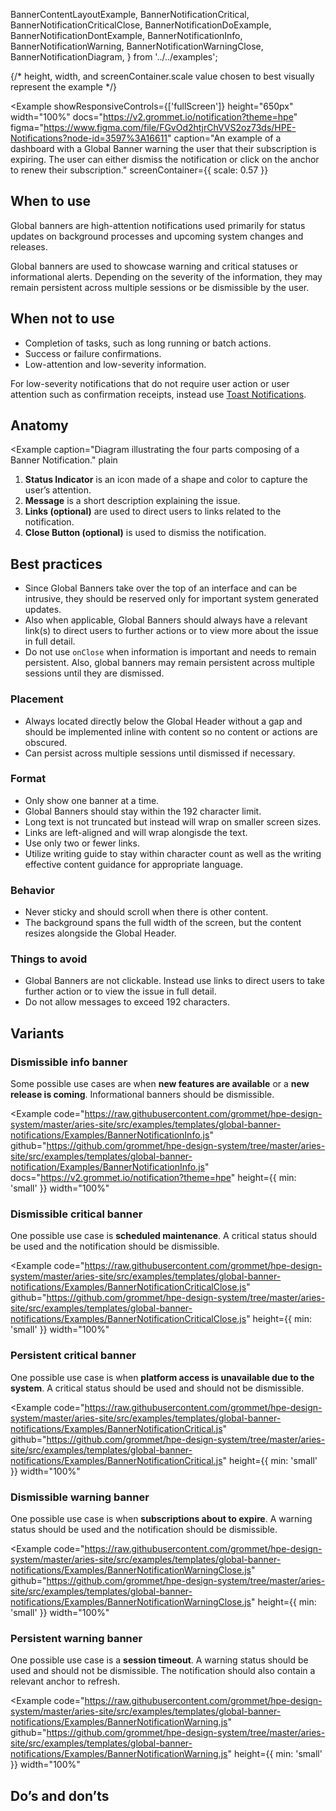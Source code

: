   BannerContentLayoutExample,
  BannerNotificationCritical,
  BannerNotificationCriticalClose,
  BannerNotificationDoExample,
  BannerNotificationDontExample,
  BannerNotificationInfo,
  BannerNotificationWarning,
  BannerNotificationWarningClose,
  BannerNotificationDiagram,
} from '../../examples';

{/* height, width, and screenContainer.scale value chosen to best visually represent the example */}

<Example
  showResponsiveControls={['fullScreen']}
  height="650px"
  width="100%"
  docs="https://v2.grommet.io/notification?theme=hpe"
  figma="https://www.figma.com/file/FGvOd2htjrChVVS2oz73ds/HPE-Notifications?node-id=3597%3A16611"
  caption="An example of a dashboard with a Global Banner warning the user that their subscription is expiring. The user can either dismiss the notification or click on the anchor to renew their subscription."
  screenContainer={{ scale: 0.57 }}
>
  <BannerContentLayoutExample />
</Example>

## When to use

Global banners are high-attention notifications used primarily for status updates on background processes and upcoming system changes and releases.

Global banners are used to showcase warning and critical statuses or informational alerts. Depending on the severity of the information, they may remain persistent across multiple sessions or be dismissible by the user.

## When not to use

- Completion of tasks, such as long running or batch actions.
- Success or failure confirmations.
- Low-attention and low-severity information.

For low-severity notifications that do not require user action or user attention such as confirmation receipts, instead use [Toast Notifications](/templates/toast-notifications).

## Anatomy

<Example
  caption="Diagram illustrating the four parts composing of a Banner Notification."
  plain
>
  <BannerNotificationDiagram />
</Example>

1. **Status Indicator** is an icon made of a shape and color to capture the user’s attention.
2. **Message** is a short description explaining the issue.
3. **Links (optional)** are used to direct users to links related to the notification.
4. **Close Button (optional)** is used to dismiss the notification.

## Best practices

- Since Global Banners take over the top of an interface and can be intrusive, they should be reserved only for important system generated updates.
- Also when applicable, Global Banners should always have a relevant link(s) to direct users to further actions or to view more about the issue in full detail.
- Do not use `onClose` when information is important and needs to remain persistent. Also, global banners may remain persistent across multiple sessions until they are dismissed.

### Placement

- Always located directly below the Global Header without a gap and should be implemented inline with content so no content or actions are obscured.
- Can persist across multiple sessions until dismissed if necessary.

### Format

- Only show one banner at a time.
- Global Banners should stay within the 192 character limit.
- Long text is not truncated but instead will wrap on smaller screen sizes.
- Links are left-aligned and will wrap alongisde the text.
- Use only two or fewer links.
- Utilize writing guide to stay within character count as well as the writing effective content guidance for appropriate language.

### Behavior

- Never sticky and should scroll when there is other content.
- The background spans the full width of the screen, but the content resizes alongside the Global Header.

### Things to avoid

- Global Banners are not clickable. Instead use links to direct users to take further action or to view the issue in full detail.
- Do not allow messages to exceed 192 characters.

## Variants

### Dismissible info banner

Some possible use cases are when **new features are available** or a **new release is coming**. Informational banners should be dismissible.

<Example
  code="https://raw.githubusercontent.com/grommet/hpe-design-system/master/aries-site/src/examples/templates/global-banner-notifications/Examples/BannerNotificationInfo.js"
  github="https://github.com/grommet/hpe-design-system/tree/master/aries-site/src/examples/templates/global-banner-notification/Examples/BannerNotificationInfo.js"
  docs="https://v2.grommet.io/notification?theme=hpe"
  height={{ min: 'small' }}
  width="100%"
>
  <BannerNotificationInfo />
</Example>

### Dismissible critical banner

One possible use case is **scheduled maintenance**. A critical status should be used and the notification should be dismissible.

<Example
  code="https://raw.githubusercontent.com/grommet/hpe-design-system/master/aries-site/src/examples/templates/global-banner-notifications/Examples/BannerNotificationCriticalClose.js"
  github="https://github.com/grommet/hpe-design-system/tree/master/aries-site/src/examples/templates/global-banner-notifications/Examples/BannerNotificationCriticalClose.js"
  height={{ min: 'small' }}
  width="100%"
>
  <BannerNotificationCriticalClose />
</Example>

### Persistent critical banner

One possible use case is when **platform access is unavailable due to the system**. A critical status should be used and should not be dismissible.

<Example
  code="https://raw.githubusercontent.com/grommet/hpe-design-system/master/aries-site/src/examples/templates/global-banner-notifications/Examples/BannerNotificationCritical.js"
  github="https://github.com/grommet/hpe-design-system/tree/master/aries-site/src/examples/templates/global-banner-notifications/Examples/BannerNotificationCritical.js"
  height={{ min: 'small' }}
  width="100%"
>
  <BannerNotificationCritical />
</Example>

### Dismissible warning banner

One possible use case is when **subscriptions about to expire**. A warning status should be used and the notification should be dismissible.

<Example
  code="https://raw.githubusercontent.com/grommet/hpe-design-system/master/aries-site/src/examples/templates/global-banner-notifications/Examples/BannerNotificationWarningClose.js"
  github="https://github.com/grommet/hpe-design-system/tree/master/aries-site/src/examples/templates/global-banner-notifications/Examples/BannerNotificationWarningClose.js"
  height={{ min: 'small' }}
  width="100%"
>
  <BannerNotificationWarningClose />
</Example>

### Persistent warning banner

One possible use case is a **session timeout**. A warning status should be used and should not be dismissible. The notification should also contain a relevant anchor to refresh.

<Example
  code="https://raw.githubusercontent.com/grommet/hpe-design-system/master/aries-site/src/examples/templates/global-banner-notifications/Examples/BannerNotificationWarning.js"
  github="https://github.com/grommet/hpe-design-system/tree/master/aries-site/src/examples/templates/global-banner-notifications/Examples/BannerNotificationWarning.js"
  height={{ min: 'small' }}
  width="100%"
>
  <BannerNotificationWarning />
</Example>

## Do’s and don’ts

<BestPracticeGroup columns="auto" gap="none">
  <Example
    bestPractice={{
      type: 'do',
      message:
        'Global Banners should always have a link (or links) that is relevant to resolving the notification. It is not recommended to use more than two links. Also, low-severity notifications should be dismissible.',
    }}
    height={{ min: 'small' }}
    pad="large"
    width="100%"
  >
    <BannerNotificationDoExample />
  </Example>
  <Example
    height={{ min: 'small' }}
    pad="large"
    bestPractice={{
      type: 'dont',
      message: `Overloading notifications with long messages and links can lead to clutter and confusion.`,
    }}
    width="100%"
  >
    <BannerNotificationDontExample />
  </Example>
</BestPracticeGroup>
